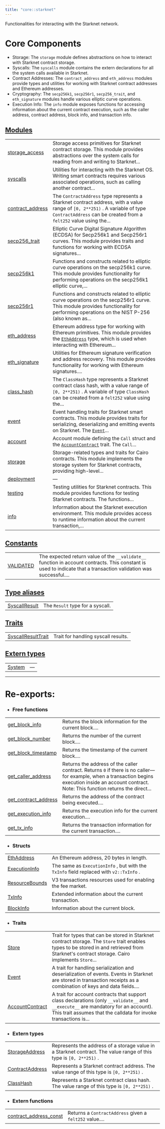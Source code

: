 ```yaml
---
title: "core::starknet"
---
```



Functionalities for interacting with the Starknet network.
# Core Components

- Storage: The `storage` module defines abstractions on how to interact with Starknet
contract storage.
- Syscalls: The `syscalls` module contains the extern declarations for all the system calls
available in Starknet.
- Contract Addresses: The `contract_address` and `eth_address` modules provide types and
utilities for working with Starknet contract addresses and Ethereum addresses.
- Cryptography: The `secp256k1`, `secp256r1`, `secp256_trait`, and `eth_signature` modules
handle various elliptic curve operations.
- Execution Info: The `info` module exposes functions for accessing information about the
current contract execution, such as the caller address, contract address, block info, and
transaction info.



## [Modules](./core-starknet-modules)

| | |
|:---|:---|
| [storage_access](./core-starknet-storage_access) | Storage access primitives for Starknet contract storage. This module provides abstractions over the system calls for reading from and writing to Starknet... |
| [syscalls](./core-starknet-syscalls) | Utilities for interacting with the Starknet OS. Writing smart contracts requires various associated operations, such as calling another contract... |
| [contract_address](./core-starknet-contract_address) | The `ContractAddress`  type represents a Starknet contract address, with a value range of `[0, 2**251)` . A variable of type `ContractAddress`  can be created from a `felt252`  value using the... |
| [secp256_trait](./core-starknet-secp256_trait) | Elliptic Curve Digital Signature Algorithm (ECDSA) for Secp256k1 and Secp256r1 curves. This module provides traits and functions for working with ECDSA signatures... |
| [secp256k1](./core-starknet-secp256k1) | Functions and constructs related to elliptic curve operations on the secp256k1 curve. This module provides functionality for performing operations on the secp256k1 elliptic curve,... |
| [secp256r1](./core-starknet-secp256r1) | Functions and constructs related to elliptic curve operations on the secp256r1 curve. This module provides functionality for performing operations on the NIST P-256 (also known as... |
| [eth_address](./core-starknet-eth_address) | Ethereum address type for working with Ethereum primitives. This module provides the [`EthAddress`](./core-starknet-eth_address-EthAddress)  type, which is used when interacting with Ethereum... |
| [eth_signature](./core-starknet-eth_signature) | Utilities for Ethereum signature verification and address recovery. This module provides functionality for working with Ethereum signatures.... |
| [class_hash](./core-starknet-class_hash) | The `ClassHash`  type represents a Starknet contract class hash, with a value range of `[0, 2**251)` . A variable of type `ClassHash`  can be created from a `felt252`  value using the... |
| [event](./core-starknet-event) | Event handling traits for Starknet smart contracts. This module provides traits for serializing, deserializing and emitting events on Starknet. The [`Event`](./core-starknet-event-Event)... |
| [account](./core-starknet-account) | Account module defining the `Call`  struct and the [`AccountContract`](./core-starknet-account-AccountContract)  trait. The `Call`... |
| [storage](./core-starknet-storage) | Storage-related types and traits for Cairo contracts. This module implements the storage system for Starknet contracts, providing high-level... |
| [deployment](./core-starknet-deployment) | — |
| [testing](./core-starknet-testing) | Testing utilities for Starknet contracts. This module provides functions for testing Starknet contracts. The functions... |
| [info](./core-starknet-info) | Information about the Starknet execution environment. This module provides access to runtime information about the current transaction,... |

## [Constants](./core-starknet-constants)

| | |
|:---|:---|
| [VALIDATED](./core-starknet-VALIDATED) | The expected return value of the `__validate__`  function in account contracts. This constant is used to indicate that a transaction validation was successful.... |

## [Type aliases](./core-starknet-type_aliases)

| | |
|:---|:---|
| [SyscallResult](./core-starknet-SyscallResult) | The `Result`  type for a syscall. |

## [Traits](./core-starknet-traits)

| | |
|:---|:---|
| [SyscallResultTrait](./core-starknet-SyscallResultTrait) | Trait for handling syscall results. |

## [Extern types](./core-starknet-extern_types)

| | |
|:---|:---|
| [System](./core-starknet-System) | — |


---
 
# Re-exports: 

 - ### Free functions

| | |
|:---|:---|
| [get_block_info](./core-starknet-info-get_block_info) | Returns the block information for the current block.... |
| [get_block_number](./core-starknet-info-get_block_number) | Returns the number of the current block.... |
| [get_block_timestamp](./core-starknet-info-get_block_timestamp) | Returns the timestamp of the current block.... |
| [get_caller_address](./core-starknet-info-get_caller_address) | Returns the address of the caller contract. Returns `0`  if there is no caller—for example, when a transaction begins execution inside an account contract. Note: This function returns the direct... |
| [get_contract_address](./core-starknet-info-get_contract_address) | Returns the address of the contract being executed.... |
| [get_execution_info](./core-starknet-info-get_execution_info) | Returns the execution info for the current execution.... |
| [get_tx_info](./core-starknet-info-get_tx_info) | Returns the transaction information for the current transaction.... |




 - ### Structs

| | |
|:---|:---|
| [EthAddress](./core-starknet-eth_address-EthAddress) | An Ethereum address, 20 bytes in length. |
| [ExecutionInfo](./core-starknet-info-v2-ExecutionInfo) | The same as `ExecutionInfo` , but with the `TxInfo`  field replaced with `v2::TxInfo` . |
| [ResourceBounds](./core-starknet-info-v2-ResourceBounds) | V3 transactions resources used for enabling the fee market. |
| [TxInfo](./core-starknet-info-v2-TxInfo) | Extended information about the current transaction. |
| [BlockInfo](./core-starknet-info-BlockInfo) | Information about the current block. |




 - ### Traits

| | |
|:---|:---|
| [Store](./core-starknet-storage_access-Store) | Trait for types that can be stored in Starknet contract storage. The `Store`  trait enables types to be stored in and retrieved from Starknet's contract storage. Cairo implements `Store`... |
| [Event](./core-starknet-event-Event) | A trait for handling serialization and deserialization of events. Events in Starknet are stored in transaction receipts as a combination of keys and data fields.... |
| [AccountContract](./core-starknet-account-AccountContract) | A trait for account contracts that support class declarations (only `__validate__`  and `__execute__`  are mandatory for an account). This trait assumes that the calldata for invoke transactions is... |




 - ### Extern types

| | |
|:---|:---|
| [StorageAddress](./core-starknet-storage_access-StorageAddress) | Represents the address of a storage value in a Starknet contract. The value range of this type is `[0, 2**251)` . |
| [ContractAddress](./core-starknet-contract_address-ContractAddress) | Represents a Starknet contract address. The value range of this type is `[0, 2**251)` . |
| [ClassHash](./core-starknet-class_hash-ClassHash) | Represents a Starknet contract class hash. The value range of this type is `[0, 2**251)` . |




 - ### Extern functions

| | |
|:---|:---|
| [contract_address_const](./core-starknet-contract_address-contract_address_const) | Returns a `ContractAddress`  given a `felt252`  value.... |



